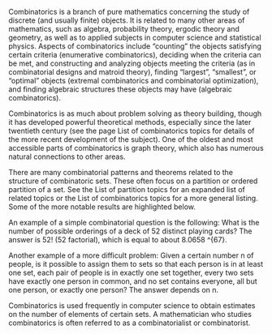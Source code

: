 Combinatorics is a branch of pure mathematics concerning the study of discrete (and usually finite) objects. It is related to many other areas of mathematics, such as algebra, probability theory, ergodic theory and geometry, as well as to applied subjects in computer science and statistical physics. Aspects of combinatorics include "counting" the objects satisfying certain criteria (enumerative combinatorics), deciding when the criteria can be met, and constructing and analyzing objects meeting the criteria (as in combinatorial designs and matroid theory), finding "largest", "smallest", or "optimal" objects (extremal combinatorics and combinatorial optimization), and finding algebraic structures these objects may have (algebraic combinatorics).

Combinatorics is as much about problem solving as theory building, though it has developed powerful theoretical methods, especially since the later twentieth century (see the page List of combinatorics topics for details of the more recent development of the subject). One of the oldest and most accessible parts of combinatorics is graph theory, which also has numerous natural connections to other areas.

There are many combinatorial patterns and theorems related to the structure of combinatoric sets. These often focus on a partition or ordered partition of a set. See the List of partition topics for an expanded list of related topics or the List of combinatorics topics for a more general listing. Some of the more notable results are highlighted below.

An example of a simple combinatorial question is the following: What is the number of possible orderings of a deck of 52 distinct playing cards? The answer is 52! (52 factorial), which is equal to about 8.0658 \cdot 10^{67}.

Another example of a more difficult problem: Given a certain number n of people, is it possible to assign them to sets so that each person is in at least one set, each pair of people is in exactly one set together, every two sets have exactly one person in common, and no set contains everyone, all but one person, or exactly one person? The answer depends on n.

Combinatorics is used frequently in computer science to obtain estimates on the number of elements of certain sets. A mathematician who studies combinatorics is often referred to as a combinatorialist or combinatorist.